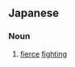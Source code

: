 ==Japanese==
{{kanji readings tab|激|げき|闘|とう|yomi=on}}

===Noun===
{{ja-noun|hira=げきとう}}

# [[fierce]] [[fighting]]